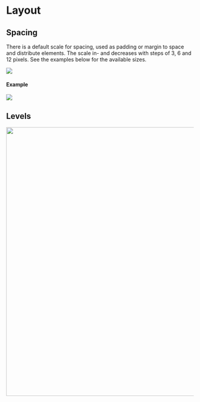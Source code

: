 # Layout

## Spacing
There is a default scale for spacing, used as padding or margin to space and distribute elements. The scale in- and decreases with steps of 3, 6 and 12 pixels. See the examples below for the available sizes.

<img src="https://bricks.zeroheight.com/uploads/f1j1uXEYEiPfPhcJ2-0udw.jpg" />

#### Example

<img src="https://bricks.zeroheight.com/uploads/3z5MEBgMVqvlzVK0npgagQ.jpg" />

### 

## Levels

<img width="720px" src="https://bricks.zeroheight.com/uploads/-gwho2TC2rlvG-MONdZ3LQ.jpg" />


